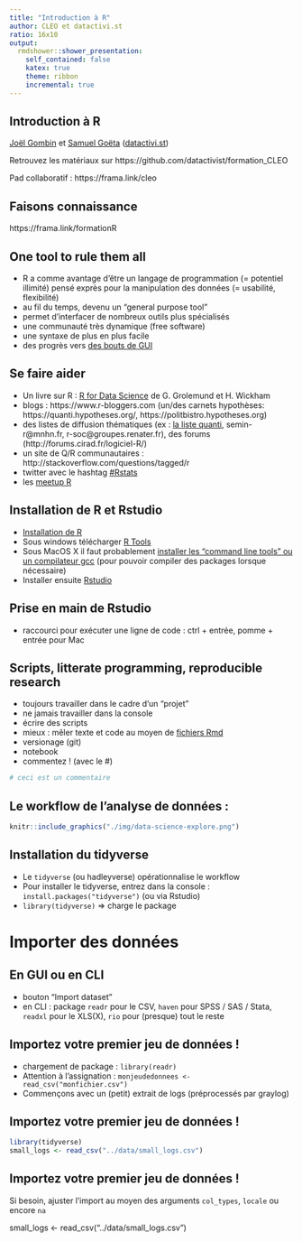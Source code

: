```yaml
---
title: "Introduction à R"
author: CLEO et datactivi.st
ratio: 16x10
output:
  rmdshower::shower_presentation:
    self_contained: false
    katex: true
    theme: ribbon
    incremental: true
---
```


## Introduction à R


<p></p>
<p></p><p></p><p>
[Joël Gombin](mailto:joel@datactivi.st) et [Samuel Goëta](samuel@datactivi.st) ([datactivi.st](http://datactivi.st))
</p>
<p>
Retrouvez les matériaux sur https://github.com/datactivist/formation_CLEO 
<!--- mettre les docs sur l'instance rstudio en ligne et les faire compiler pour garantir la confidentialité ? --->
</p>

<p>
Pad collaboratif : https://frama.link/cleo
</p>


## Faisons connaissance

https://frama.link/formationR


## One tool to rule them all

- R a comme avantage d'être un langage de programmation (= potentiel illimité) pensé exprès pour la manipulation des données (= usabilité, flexibilité)
- au fil du temps, devenu un "general purpose tool"
- permet d'interfacer de nombreux outils plus spécialisés
- une communauté très dynamique (free software)
- une syntaxe de plus en plus facile
- des progrès vers [des bouts de GUI](https://rstudio.github.io/rstudioaddins/)

## Se faire aider

   * Un livre sur R : [R for Data Science](http://r4ds.had.co.nz) de G. Grolemund et H. Wickham 
   * blogs : https://www.r-bloggers.com (un/des carnets hypothèses: https://quanti.hypotheses.org/, https://politbistro.hypotheses.org)
   * des listes de diffusion thématiques (ex : [la liste quanti](mailto:quanti@groupes.renater.fr), semin-r@mnhn.fr, r-soc@groupes.renater.fr), des forums (http://forums.cirad.fr/logiciel-R/)
   * un site de Q/R communautaires : http://stackoverflow.com/questions/tagged/r
   * twitter avec le hashtag [#Rstats](https://twitter.com/search?q=%23rstats)
   * les [meetup R](https://www.meetup.com/fr-FR/R-user-group-Aix-Marseille)

## Installation de R et Rstudio

   * [Installation de R](https://cloud.r-project.org/)
   * Sous windows télécharger [R Tools](https://cran.r-project.org/bin/windows/Rtools/)
   * Sous MacOS X il faut probablement [installer les "command line tools" ou un compilateur gcc](https://github.com/kennethreitz/osx-gcc-installer) (pour pouvoir compiler des packages lorsque nécessaire)
   * Installer ensuite [Rstudio](https://www.rstudio.com/products/rstudio/download/preview/)

## Prise en main de Rstudio

- raccourci pour exécuter une ligne de code : ctrl + entrée, pomme + entrée pour Mac

## Scripts, litterate programming, reproducible research

- toujours travailler dans le cadre d'un "projet"
- ne jamais travailler dans la console
- écrire des scripts
- mieux : mêler texte et code au moyen de [fichiers Rmd](http://rmarkdown.rstudio.com/)
- versionage (git)
- notebook
- commentez ! (avec le #)

```r
# ceci est un commentaire
```

## Le workflow de l'analyse de données : 

```r
knitr::include_graphics("./img/data-science-explore.png")
```

## Installation du tidyverse

* Le `tidyverse` (ou hadleyverse) opérationnalise le workflow
* Pour installer le tidyverse, entrez dans la console : `install.packages("tidyverse")` (ou via Rstudio)
* `library(tidyverse)` => charge le package

# Importer des données

## En GUI ou en CLI

- bouton "Import dataset"
- en CLI : package `readr` pour le CSV, `haven` pour SPSS / SAS / Stata, `readxl` pour le XLS(X), `rio` pour (presque) tout le reste

## Importez votre premier jeu de données !

- chargement de package : `library(readr)`
- Attention à l'assignation : `monjeudedonnees <- read_csv("monfichier.csv")` 
- Commençons avec un (petit) extrait de logs (préprocessés par graylog)

## Importez votre premier jeu de données !

```r
library(tidyverse)
small_logs <- read_csv("../data/small_logs.csv")

```

## Importez votre premier jeu de données !

Si besoin, ajuster l'import au moyen des arguments `col_types`, `locale` ou encore `na`

small_logs <- read_csv("../data/small_logs.csv")




